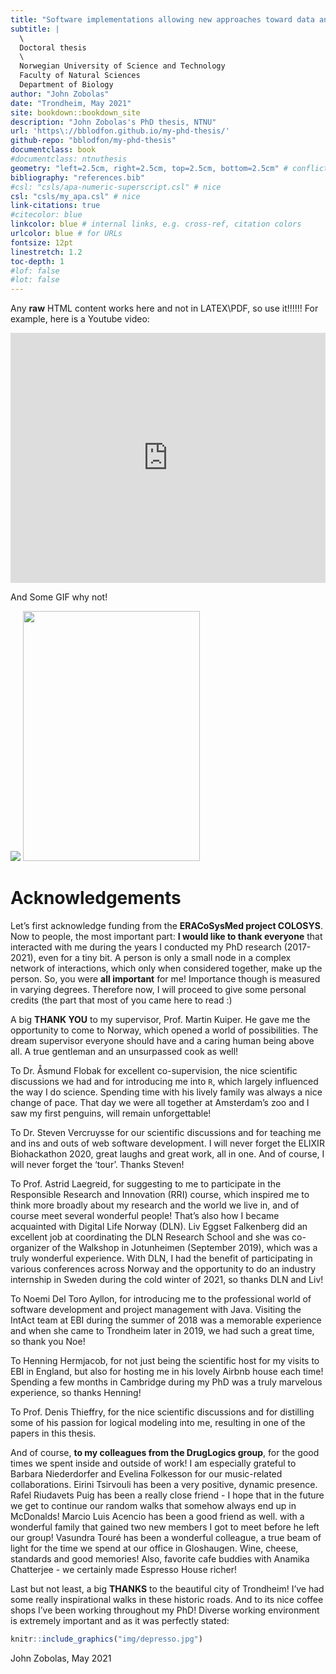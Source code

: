 ```yaml
---
title: "Software implementations allowing new approaches toward data analysis, modeling and curation of biological knowledge for Systems Medicine"
subtitle: |
  \   
  Doctoral thesis  
  \   
  Norwegian University of Science and Technology  
  Faculty of Natural Sciences  
  Department of Biology  
author: "John Zobolas"
date: "Trondheim, May 2021"
site: bookdown::bookdown_site
description: "John Zobolas's PhD thesis, NTNU"
url: 'https\://bblodfon.github.io/my-phd-thesis/'
github-repo: "bblodfon/my-phd-thesis"
documentclass: book
#documentclass: ntnuthesis
geometry: "left=2.5cm, right=2.5cm, top=2.5cm, bottom=2.5cm" # conflicts with ntnuthesis geometry
bibliography: "references.bib"
#csl: "csls/apa-numeric-superscript.csl" # nice
csl: "csls/my_apa.csl" # nice
link-citations: true
#citecolor: blue
linkcolor: blue # internal links, e.g. cross-ref, citation colors
urlcolor: blue # for URLs
fontsize: 12pt
linestretch: 1.2
toc-depth: 1
#lof: false
#lot: false
---
```


```{=html}
<p>Any <strong>raw</strong> HTML content works here and not in LATEX\PDF, so use it!!!!!!
For example, here is a Youtube video:</p>

<iframe width="100%" height="400"
  src="https://www.youtube.com/embed/s3JldKoA0zw?rel=0"
  frameborder="0" allow="autoplay; encrypted-media"
  allowfullscreen></iframe>

<p> And Some GIF why not! </p>
<img src='https://media.giphy.com/media/1AahaJhw4y4kE/giphy.gif'></img>
<img src='https://thecodinglove.com/content/044/1Q0QIvX.gif' width="75%" height="400"></img>
```

# Acknowledgements {-}

Let's first acknowledge funding from the **ERACoSysMed project COLOSYS**. Now to people, the most important part: **I would like to thank everyone** that interacted with me during the years I conducted my PhD research (2017-2021), even for a tiny bit. A person is only a small node in a complex network of interactions, which only when considered together, make up the person. So, you were **all important** for me! Importance though is measured in varying degrees. Therefore now, I will proceed to give some personal credits (the part that most of you came here to read :)

A big **THANK YOU** to my supervisor, Prof. Martin Kuiper. He gave me the opportunity to come to Norway, which opened a world of possibilities. The dream supervisor everyone should have and a caring human being above all. A true gentleman and an unsurpassed cook as well!

To Dr. Åsmund Flobak for excellent co-supervision, the nice scientific discussions we had and for introducing me into `R`, which largely influenced the way I do science. Spending time with his lively family was always a nice change of pace. That day we were all together at Amsterdam's zoo and I saw my first penguins, will remain unforgettable!

To Dr. Steven Vercruysse for our scientific discussions and for teaching me and ins and outs of web software development. I will never forget the ELIXIR Biohackathon 2020, great laughs and great work, all in one. And of course, I will never forget the 'tour'. Thanks Steven!

To Prof. Astrid Laegreid, for suggesting to me to participate in the Responsible Research and Innovation (RRI) course, which inspired me to think more broadly about my research and the world we live in, and of course meet several wonderful people! That's also how I became acquainted with Digital Life Norway (DLN). Liv Eggset Falkenberg did an excellent job at coordinating the DLN Research School and she was co-organizer of the Walkshop in Jotunheimen (September 2019), which was a truly wonderful experience. With DLN, I had the benefit of participating in various conferences across Norway and the opportunity to do an industry internship in Sweden during the cold winter of 2021, so thanks DLN and Liv!

To Noemi Del Toro Ayllon, for introducing me to the professional world of software development and project management with Java. Visiting the IntAct team at EBI during the summer of 2018 was a memorable experience and when she came to Trondheim later in 2019, we had such a great time, so thank you Noe!

To Henning Hermjacob, for not just being the scientific host for my visits to EBI in England, but also for hosting me in his lovely Airbnb house each time! Spending a few months in Cambridge during my PhD was a truly marvelous experience, so thanks Henning!

To Prof. Denis Thieffry, for the nice scientific discussions and for distilling some of his passion for logical modeling into me, resulting in one of the papers in this thesis.

And of course, **to my colleagues from the DrugLogics group**, for the good times we spent inside and outside of work! I am especially grateful to Barbara Niederdorfer and Evelina Folkesson for our music-related collaborations. Eirini Tsirvouli has been a very positive, dynamic presence. Rafel Riudavets Puig has been a really close friend - I hope that in the future we get to continue our random walks that somehow always end up in McDonalds! Marcio Luis Acencio has been a good friend as well. with a wonderful family that gained two new members I got to meet before he left our group! Vasundra Touré has been a wonderful colleague, a true beam of light for the time we spend at our office in Gloshaugen. Wine, cheese, standards and good memories! Also, favorite cafe buddies with Anamika Chatterjee - we certainly made Espresso House richer!

Last but not least, a big **THANKS** to the beautiful city of Trondheim! I've had some really inspirational walks in these historic roads. And to its nice coffee shops I've been working throughout my PhD! Diverse working environment is extremely important and as it was perfectly stated:

```r
knitr::include_graphics("img/depresso.jpg")
```

:::{.right-align data-latex=""}
John Zobolas,
May 2021
:::

